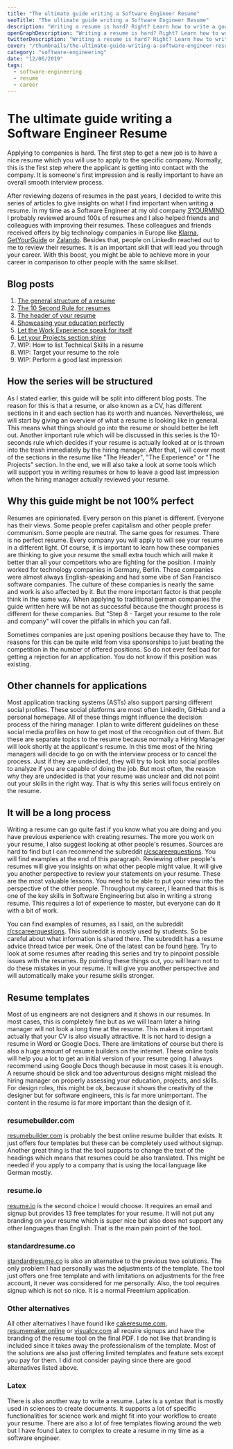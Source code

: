 ```yaml
---
title: "The ultimate guide writing a Software Engineer Resume"
seoTitle: "The ultimate guide writing a Software Engineer Resume"
description: "Writing a resume is hard? Right? Learn how to write a good resume that will give you offers by Apple, Microsoft, Amazon or Google. This guide will lead you through the pain points of writing a resume."
openGraphDescription: "Writing a resume is hard? Right? Learn how to write a good resume that will give you offers by Apple, Microsoft, Amazon or Google."
twitterDescription: "Writing a resume is hard? Right? Learn how to write a good resume that will give you offers by Apple, Microsoft, Amazon or Google."
cover: "/thumbnails/the-ultimate-guide-writing-a-software-engineer-resume.png"
category: "software-engineering"
date: "12/06/2019"
tags:
  - software-engineering
  - resume
  - career
---
```


# The ultimate guide writing a Software Engineer Resume

Applying to companies is hard. The first step to get a new job is to have a nice resume which you will use to apply to the specific company. Normally, this is the first step where the applicant is getting into contact with the company. It is someone's first impression and is really important to have an overall smooth interview process.

After reviewing dozens of resumes in the past years, I decided to write this series of articles to give insights on what I find important when writing a resume. In my time as a Software Engineer at my old company [3YOURMIND](https://www.3yourmind.com/) I probably reviewed around 100s of resumes and I also helped friends and colleagues with improving their resumes. These colleagues and friends received offers by big technology companies in Europe like [Klarna](https://www.klarna.com/de/), [GetYourGuide](https://www.getyourguide.com/) or [Zalando](https://zalando.com/). Besides that, people on LinkedIn reached out to me to review their resumes. It is an important skill that will lead you through your career. With this boost, you might be able to achieve more in your career in comparison to other people with the same skillset.

## Blog posts

1. [The general structure of a resume](/the-general-structure-of-a-resume/)
1. [The 10 Second Rule for resumes](/the-10-second-rule-for-resumes/)
1. [The header of your resume](/the-header-of-your-resume/)
1. [Showcasing your education perfectly](/showcasing-your-education-perfectly-in-a-resume)
1. [Let the Work Experience speak for itself](/the-work-experience-in-a-software-engineer-resume)
1. [Let your Projects section shine](/let-your-projects-section-shine)
1. WIP: How to list Technical Skills in a resume
1. WIP: Target your resume to the role
1. WIP: Perform a good last impression

## How the series will be structured

As I stated earlier, this guide will be split into different blog posts. The reason for this is that a resume, or also known as a CV, has different sections in it and each section has its worth and nuances. Nevertheless, we will start by giving an overview of what a resume is looking like in general. This means what things should go into the resume or should better be left out. Another important rule which will be discussed in this series is the 10-seconds rule which decides if your resume is actually looked at or is thrown into the trash immediately by the hiring manager. After that, I will cover most of the sections in the resume like "The Header", "The Experience" or "The Projects" section. In the end, we will also take a look at some tools which will support you in writing resumes or how to leave a good last impression when the hiring manager actually reviewed your resume.

## Why this guide might be not 100% perfect

Resumes are opinionated. Every person on this planet is different. Everyone has their views. Some people prefer capitalism and other people prefer communism. Some people are neutral. The same goes for resumes. There is no perfect resume. Every company you will apply to will see your resume in a different light. Of course, it is important to learn how these companies are thinking to give your resume the small extra touch which will make it better than all your competitors who are fighting for the position. I mainly worked for technology companies in Germany, Berlin. These companies were almost always English-speaking and had some vibe of San Francisco software companies. The culture of these companies is nearly the same and work is also affected by it. But the more important factor is that people think in the same way. When applying to traditional german companies the guide written here will be not as successful because the thought process is different for these companies. But "Step 8 - Target your resume to the role and company" will cover the pitfalls in which you can fall.

Sometimes companies are just opening positions because they have to. The reasons for this can be quite wild from visa sponsorships to just beating the competition in the number of offered positions. So do not ever feel bad for getting a rejection for an application. You do not know if this position was existing.

## Other channels for applications

Most application tracking systems (ASTs) also support parsing different social profiles. These social platforms are most often LinkedIn, GitHub and a personal homepage. All of these things might influence the decision process of the hiring manager. I plan to write different guidelines on these social media profiles on how to get most of the recognition out of them. But these are separate topics to the resume because normally a Hiring Manager will look shortly at the applicant's resume. In this time most of the hiring managers will decide to go on with the interview process or to cancel the process. Just if they are undecided, they will try to look into social profiles to analyze if you are capable of doing the job. But most often, the reason why they are undecided is that your resume was unclear and did not point out your skills in the right way. That is why this series will focus entirely on the resume.

## It will be a long process

Writing a resume can go quite fast if you know what you are doing and you have previous experience with creating resumes. The more you work on your resume, I also suggest looking at other people's resumes. Sources are hard to find but I can recommend the subreddit [r/cscareerquestions](https://www.reddit.com/r/cscareerquestions/). You will find examples at the end of this paragraph. Reviewing other people's resumes will give you insights on what other people might value. It will give you another perspective to review your statements on your resume. These are the most valuable lessons. You need to be able to put your view into the perspective of the other people. Throughout my career, I learned that this is one of the key skills in Software Engineering but also in writing a strong resume. This requires a lot of experience to master, but everyone can do it with a bit of work.

You can find examples of resumes, as I said, on the subreddit [r/cscareerquestions](https://www.reddit.com/r/cscareerquestions/). This subreddit is mostly used by students. So be careful about what information is shared there. The subreddit has a resume advice thread twice per week. One of the latest can be found [here](https://www.reddit.com/r/cscareerquestions/comments/e5dbq7/resume_advice_thread_december_03_2019/). Try to look at some resumes after reading this series and try to pinpoint possible issues with the resumes. By pointing these things out, you will learn not to do these mistakes in your resume. It will give you another perspective and will automatically make your resume skills stronger.

## Resume templates

Most of us engineers are not designers and it shows in our resumes. In most cases, this is completely fine but as we will learn later a hiring manager will not look a long time at the resume. This makes it important actually that your CV is also visually attractive. It is not hard to design a resume in Word or Google Docs. There are limitations of course but there is also a huge amount of resume builders on the internet. These online tools will help you a lot to get an initial version of your resume going. I always recommend using Google Docs though because in most cases it is enough. A resume should be slick and too adventurous designs might mislead the hiring manager on properly assessing your education, projects, and skills. For design roles, this might be ok, because it shows the creativity of the designer but for software engineers, this is far more unimportant. The content in the resume is far more important than the design of it.

### resumebuilder.com

[resumebuilder.com](https://resumebuilder.com) is probably the best online resume builder that exists. It just offers four templates but these can be completely used without signup. Another great thing is that the tool supports to change the text of the headings which means that resumes could be also translated. This might be needed if you apply to a company that is using the local language like German mostly.

### resume.io

[resume.io](https://resume.io) is the second choice I would choose. It requires an email and signup but provides 13 free templates for your resume. It will not put any branding on your resume which is super nice but also does not support any other languages than English. That is the main pain point of the tool.

### standardresume.co

[standardresume.co](https://app.standardresume.co/) is also an alternative to the previous two solutions. The only problem I had personally was the adjustments of the template. The tool just offers one free template and with limitations on adjustments for the free account, it never was considered for me personally. Also, the tool requires signup which is not so nice. It is a normal Freemium application.

### Other alternatives

All other alternatives I have found like [cakeresume.com](https://www.cakeresume.com/), [resumemaker.online](https://www.resumemaker.online/) or [visualcv.com](https://www.visualcv.com/) all require signups and have the branding of the resume tool on the final PDF. I do not like that branding is included since it takes away the professionalism of the template. Most of the solutions are also just offering limited templates and feature sets except you pay for them. I did not consider paying since there are good alternatives listed above.

### Latex

There is also another way to write a resume. Latex is a syntax that is mostly used in sciences to create documents. It supports a lot of specific functionalities for science work and might fit into your workflow to create your resume. There are also a lot of free templates flowing around the web but I have found Latex to complex to create a resume in my time as a software engineer.
